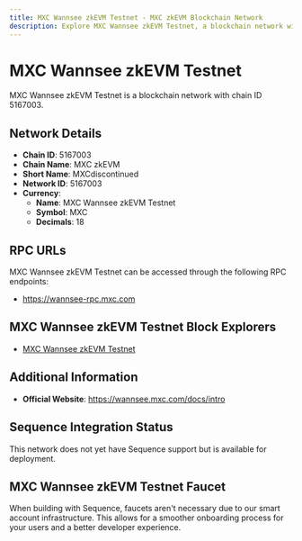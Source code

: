 ```yaml
--- 
title: MXC Wannsee zkEVM Testnet - MXC zkEVM Blockchain Network
description: Explore MXC Wannsee zkEVM Testnet, a blockchain network with chain ID 5167003. Learn about its native currency, MXC Wannsee zkEVM Testnet, and how to interact with the network.
---
```


# MXC Wannsee zkEVM Testnet

MXC Wannsee zkEVM Testnet is a blockchain network with chain ID 5167003.

## Network Details

- **Chain ID**: 5167003
- **Chain Name**: MXC zkEVM
- **Short Name**: MXCdiscontinued
- **Network ID**: 5167003
- **Currency**: 
  - **Name**: MXC Wannsee zkEVM Testnet
  - **Symbol**: MXC
  - **Decimals**: 18

## RPC URLs

MXC Wannsee zkEVM Testnet can be accessed through the following RPC endpoints:

- https://wannsee-rpc.mxc.com

## MXC Wannsee zkEVM Testnet Block Explorers

- [MXC Wannsee zkEVM Testnet](https://wannsee-explorer.mxc.com)

## Additional Information

- **Official Website**: https://wannsee.mxc.com/docs/intro

## Sequence Integration Status

This network does not yet have Sequence support but is available for deployment.

## MXC Wannsee zkEVM Testnet Faucet

When building with Sequence, faucets aren't necessary due to our smart account infrastructure. This allows for a smoother onboarding process for your users and a better developer experience.
